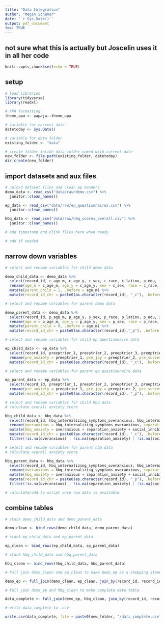 ```yaml
---
title: "Data Integration"
author: "Megan Schumer"
date: '`r Sys.Date()`'
output: pdf_document
toc: TRUE
---
```


## not sure what this is actually but Joscelin uses it in all her code

```r
knitr::opts_chunk$set(echo = TRUE)
```

## setup

```r

# load libraries
library(tidyverse)
library(readxl)

# APA formatting
theme_apa <- papaja::theme_apa

# variable for current date
datetoday <- Sys.Date()

# variable for data folder
existing_folder <- "data"

# create folder inside data folder named with current date
new_folder <- file.path(existing_folder, datetoday)
dir.create(new_folder)
```

## import datasets and aux files

```r

# upload dataset files and clean up headers
demo_data <- read_csv("data/raw/demo.csv") %>%
  janitor::clean_names()

ep_data <- read_csv("data/raw/ep_questionnaires.csv") %>%
  janitor::clean_names()

hbq_data <- read_csv("data/raw/hbq_scores_overall.csv") %>%
  janitor::clean_names()

# add timestamp and blink files here when ready
```

```r

# add if needed
```

## narrow down variables

```r

# select and rename variables for child demo data

demo_child_data <- demo_data %>%
  select(record_id, c_age_m, c_age_y, c_sex, c_race, c_latinx, p_edu, income_house, ladder_country, ladder_community) %>%
  rename(age_m = c_age_m, age_y = c_age_y, sex = c_sex, race = c_race, latinx = c_latinx, parent_edu = p_edu, ses_country = ladder_country, ses_community = ladder_community) %>%
  mutate(parent_child = 1, .before = age_m) %>%
  mutate(record_id_chr = paste0(as.character(record_id), "_c"), .before = parent_child)
```

```r

# select and rename variables for parent demo data

demo_parent_data <- demo_data %>%
  select(record_id, p_age_m, p_age_y, p_sex, p_race, p_latinx, p_edu, income_house, ladder_country, ladder_community) %>%
  rename(age_m = p_age_m, age_y = p_age_y, sex = p_sex, race = p_race, latinx = p_latinx, parent_edu = p_edu, ses_country = ladder_country, ses_community = ladder_community) %>%
  mutate(parent_child = 0, .before = age_m) %>%
  mutate(record_id_chr = paste0(as.character(record_id),"_p"), .before = parent_child)
```

```r

# select and rename variables for child ep questionnaire data

ep_child_data <- ep_data %>%
  select(record_id, preeptrier_1, preeptrier_2, preeptrier_3, preeptrier_4, posttrierc1, posttrierc2, posttrierc3, posttrier4) %>%
  rename(pre_anxiety = preeptrier_1, pre_joy = preeptrier_2, pre_success = preeptrier_3, pre_meta = preeptrier_4, post_anxiety = posttrierc1, post_joy = posttrierc2, post_success = posttrierc3, post_meta = posttrier4) %>%
  mutate(record_id_chr = paste0(as.character(record_id), "_c"), .before = pre_anxiety)
```

```r

# select and rename variables for parent ep questionnaire data

ep_parent_data <- ep_data %>%
  select(record_id, preeptrier_1, preeptrier_2, preeptrier_3, preeptrier_4, posttrier1, posttrier2, posttrier3, posttrier4) %>%
  rename(pre_anxiety = preeptrier_1, pre_joy = preeptrier_2, pre_success = preeptrier_3, pre_meta = preeptrier_4, post_anxiety = posttrier1, post_joy = posttrier2, post_success = posttrier3, post_meta = posttrier4) %>%
  mutate(record_id_chr = paste0(as.character(record_id), "_p"), .before = pre_anxiety)
```

```r

# select and rename variables for child hbq data
# calculate overall anxiety score

hbq_child_data <- hbq_data %>%
  select(record_id, hbq_internalizing_symptoms_overanxious, hbq_internalizing_symptoms_separation_anxiety, hbq_social_withdrawal_social_inhibition) %>%
  rename(overanxious = hbq_internalizing_symptoms_overanxious, separation_anxiety = hbq_internalizing_symptoms_separation_anxiety, social_inhibition = hbq_social_withdrawal_social_inhibition) %>%
  mutate(hbq_anxiety = overanxious + separation_anxiety + social_inhibition) %>%
  mutate(record_id_chr = paste0(as.character(record_id), "_c"), .before = overanxious) %>%
  filter(!is.na(overanxious) | !is.na(separation_anxiety) | !is.na(social_inhibition))
```

```r

# select and rename variables for parent hbq data
# calculate overall anxiety score

hbq_parent_data <- hbq_data %>%
  select(record_id, hbq_internalizing_symptoms_overanxious, hbq_internalizing_symptoms_separation_anxiety, hbq_social_withdrawal_social_inhibition) %>%
  rename(overanxious = hbq_internalizing_symptoms_overanxious, separation_anxiety = hbq_internalizing_symptoms_separation_anxiety, social_inhibition = hbq_social_withdrawal_social_inhibition) %>%
  mutate(hbq_anxiety = overanxious + separation_anxiety + social_inhibition) %>%
  mutate(record_id_chr = paste0(as.character(record_id), "_p"), .before = overanxious) %>%
  filter(!is.na(overanxious) | !is.na(separation_anxiety) | !is.na(social_inhibition))
```

```r
# calculate/add to script once raw data is available
```

## combine tables

```r

# stack demo_child_data and demo_parent_data

demo_clean <- bind_rows(demo_child_data, demo_parent_data)

# stack ep_child_data and ep_parent_data

ep_clean <- bind_rows(ep_child_data, ep_parent_data)

# stack hbq_child_data and hbq_parent_data

hbq_clean <- bind_rows(hbq_child_data, hbq_parent_data)
```

```r

# full join demo_clean and ep_clean to make demo_ep as a stepping stone

demo_ep <- full_join(demo_clean, ep_clean, join_by(record_id, record_id_chr))

# full join demo_ep and hbq_clean to make complete data table

data_complete <- full_join(demo_ep, hbq_clean, join_by(record_id, record_id_chr))

# write data_complete to .csv

write.csv(data_complete, file = paste0(new_folder, "/data_complete.csv"), row.names = FALSE)
```